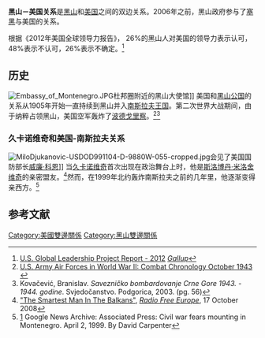 {{NoteTA|G1=TO}}
{{Infobox Bilateral relations|黑山－美國|Montenegro|USA|filetype=svg}}
'''黑山－美国关系'''是[[黑山|黑山]]和[[美国|美国]]之间的双边关系。2006年之前，黑山政府参与了[[塞黑|塞黑]]与美国的关系。

根据《2012年美国全球领导力报告》， 26%的黑山人对美国的领导力表示认可，48%表示不认可，26%表示不确定。<ref>[http://www.gallup.com/file/poll/161309/US_Global_Leadership_Report_03-13_mh2.pdf U.S. Global Leadership Project Report - 2012] ''[[Gallup_(company)|Gallup]]''</ref>
== 历史 ==
[[File:Embassy_of_Montenegro.JPG|thumb]]杜邦圈附近的黑山大使馆]]
美国和[[黑山公国|黑山公国]]的关系从1905年开始一直持续到黑山并入[[南斯拉夫王国|南斯拉夫王国]]。第二次世界大战期间，由于纳粹占领黑山，美国空军轰炸了[[波德戈里察|波德戈里察]]。<ref>[http://www.airforcehistory.hq.af.mil/PopTopics/chron/43oct.htm U.S. Army Air Forces in World War II: Combat Chronology October 1943] {{webarchive|url=https://web.archive.org/web/20090114034219/http://www.airforcehistory.hq.af.mil/PopTopics/chron/43oct.htm |date=2009-01-14 }}</ref><ref>Kovačević, Branislav. ''Savezničko bombardovanje Crne Gore 1943. - 1944. godine''. Svjedočanstvo. Podgorica, 2003. (pg. 56)</ref>

=== 久卡诺维奇和美国-南斯拉夫关系 ===
[[File:MiloDjukanovic-USDOD991104-D-9880W-055-cropped.jpg|thumb]]会见了美国国防部长[[威廉·科恩|威廉·科恩]]]]
当[[久卡诺维奇|久卡诺维奇]]首次出现在政治舞台上时，他是[[斯洛博丹·米洛舍维奇|斯洛博丹·米洛舍维奇]]的亲密盟友。<ref>[http://www.rferl.org/content/The_Smartest_Man_In_The_Balkans/1330606.html "The Smartest Man In The Balkans"], ''[[Radio_Free_Europe|Radio Free Europe]]'', 17 October 2008</ref>然而，在1999年北约轰炸南斯拉夫之前的几年里，他逐渐变得亲西方。<ref>[https://news.google.com/newspapers?nid=1683&dat=19990402&id=xLEaAAAAIBAJ&sjid=Py8EAAAAIBAJ&pg=3641,2595087] Google News Archive: Associated Press: Civil war fears mounting in Montenegro. April 2, 1999. By David Carpenter</ref>

== 参考文献 ==
{{reflist}}
{{黑山外交}}
{{美国外交}}

[[Category:美國雙邊關係|Category:美國雙邊關係]]
[[Category:黑山雙邊關係|Category:黑山雙邊關係]]